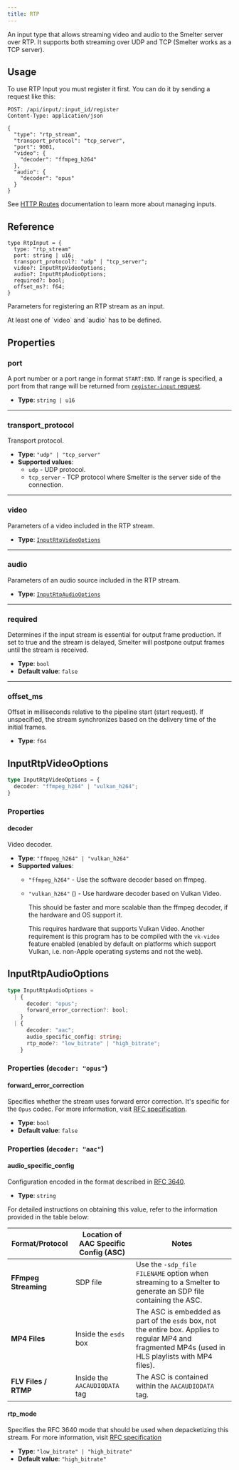 ```yaml
---
title: RTP
---
```


An input type that allows streaming video and audio to the Smelter server over RTP. It supports both streaming over UDP and TCP (Smelter works as a TCP server).

## Usage

To use RTP Input you must register it first. You can do it by sending a request like this:

<CollapsibleDetails summaryTitle='Example request' open>

```http
POST: /api/input/:input_id/register
Content-Type: application/json

{
  "type": "rtp_stream",
  "transport_protocol": "tcp_server",
  "port": 9001,
  "video": {
    "decoder": "ffmpeg_h264"
  },
  "audio": {
    "decoder": "opus"
  }
}
```
</CollapsibleDetails>

See [HTTP Routes](/http-api/routes#inputs-configuration) documentation to learn more about managing inputs.

## Reference

<CollapsibleDetails summaryTitle='Type definition' open>

```tsx
type RtpInput = {
  type: "rtp_stream"
  port: string | u16;
  transport_protocol?: "udp" | "tcp_server";
  video?: InputRtpVideoOptions;
  audio?: InputRtpAudioOptions;
  required?: bool;
  offset_ms?: f64;
}
```
</CollapsibleDetails>

Parameters for registering an RTP stream as an input.

<Aside>At least one of `video` and `audio` has to be defined.</Aside>

## Properties

### port
A port number or a port range in format `START:END`. If range is specified, a port from that
range will be returned from [`register-input` request](/http-api/routes#register-input).

- **Type**: `string | u16`

---

### transport_protocol
Transport protocol.

- **Type**: `"udp" | "tcp_server"`
- **Supported values**:
    - `udp` - UDP protocol.
    - `tcp_server` - TCP protocol where Smelter is the server side of the connection.

---

### video
Parameters of a video included in the RTP stream.

- **Type**: [`InputRtpVideoOptions`](#inputrtpvideooptions)

---

### audio
Parameters of an audio source included in the RTP stream.

- **Type**: [`InputRtpAudioOptions`](#inputrtpaudiooptions)

---

### required
Determines if the input stream is essential for output frame production. If set to true and the stream is delayed, Smelter will postpone output frames until the stream is received.

- **Type**: `bool`
- **Default value**: `false`

---

### offset_ms
Offset in milliseconds relative to the pipeline start (start request). If unspecified, the stream synchronizes based on the delivery time of the initial frames.

- **Type**: `f64`

## InputRtpVideoOptions
```typescript
type InputRtpVideoOptions = {
  decoder: "ffmpeg_h264" | "vulkan_h264";
}
```
### Properties

#### decoder
Video decoder.

- **Type**: `"ffmpeg_h264" | "vulkan_h264"`
- **Supported values**:
  - `"ffmpeg_h264"` - Use the software decoder based on ffmpeg.
  - `"vulkan_h264"` (<Badge text="Required feature:vk-video" variant="note" />) - Use hardware decoder based on Vulkan Video.
    
    This should be faster and more scalable than the ffmpeg decoder, if the hardware and OS
    support it.
    
    This requires hardware that supports Vulkan Video. Another requirement is this program has
    to be compiled with the `vk-video` feature enabled (enabled by default on platforms which
    support Vulkan, i.e. non-Apple operating systems and not the web).

## InputRtpAudioOptions
```typescript
type InputRtpAudioOptions = 
  | {
      decoder: "opus";
      forward_error_correction?: bool;
    }
  | {
      decoder: "aac";
      audio_specific_config: string;
      rtp_mode?: "low_bitrate" | "high_bitrate";
    }
```
### Properties (`decoder: "opus"`)

#### forward_error_correction
Specifies whether the stream uses forward error correction. It's specific for the `Opus` codec. For more information, visit <a href='https://datatracker.ietf.org/doc/html/rfc6716#section-2.1.7' target='_blank'>RFC specification</a>.

- **Type**: `bool`
- **Default value**: `false`

### Properties (`decoder: "aac"`)

#### audio_specific_config
Configuration encoded in the format described in <a href='https://datatracker.ietf.org/doc/html/rfc3640#section-4.1' target='_blank'>RFC 3640</a>.

- **Type**: `string`

For detailed instructions on obtaining this value, refer to the information provided in the table below:
<table>
  <thead>
    <tr>
      <th>Format/Protocol</th>
      <th>Location of AAC Specific Config (ASC)</th>
      <th>Notes</th>
    </tr>
  </thead>
  <tbody>
    <tr>
      <td><strong>FFmpeg Streaming</strong></td>
      <td>SDP file</td>
      <td>Use the <code>-sdp_file FILENAME</code> option when streaming to a Smelter to generate an SDP file containing the ASC.</td>
    </tr>
    <tr>
      <td><strong>MP4 Files</strong></td>
      <td>Inside the <code>esds</code> box</td>
      <td>The ASC is embedded as part of the <code>esds</code> box, not the entire box. Applies to regular MP4 and fragmented MP4s (used in HLS playlists with MP4 files).</td>
    </tr>
    <tr>
      <td><strong>FLV Files / RTMP</strong></td>
      <td>Inside the <code>AACAUDIODATA</code> tag</td>
      <td>The ASC is contained within the <code>AACAUDIODATA</code> tag.</td>
    </tr>
  </tbody>
</table>

#### rtp_mode
Specifies the RFC 3640 mode that should be used when depacketizing this stream. For more information, visit <a href='https://datatracker.ietf.org/doc/html/rfc3640#section-3.3.1' target='_blank'>RFC specification</a>

- **Type**: `"low_bitrate" | "high_bitrate"`
- **Default value**: `"high_bitrate"`
